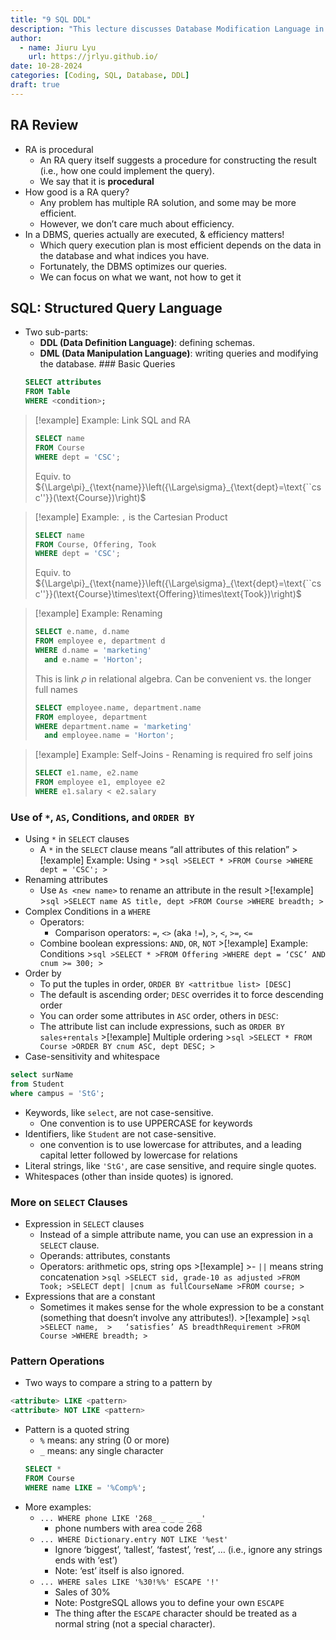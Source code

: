 ```yaml
---
title: "9 SQL DDL"
description: "This lecture discusses Database Modification Language in SQL, including Insert, Delete, Update, and Create operations. It also covers SQL Schemas, Types, Keys, and Foreign Keys."
author:
  - name: Jiuru Lyu
    url: https://jrlyu.github.io/
date: 10-28-2024
categories: [Coding, SQL, Database, DDL]
draft: true
---
```


## RA Review
- RA is procedural
	- An RA query itself suggests a procedure for constructing the result (i.e., how one could implement the query).
	- We say that it is **procedural**
- How good is a RA query?
	- Any problem has multiple RA solution, and some may be more efficient.
	- However, we don't care much about efficiency.
- In a DBMS, queries actually are executed, & efficiency matters!
	- Which query execution plan is most efficient depends on the data in the database and what indices you have.
	- Fortunately, the DBMS optimizes our queries.
	- We can focus on what we want, not how to get it

## SQL: Structured Query Language
- Two sub-parts:
	- **DDL (Data Definition Language)**: defining schemas.
	- **DML (Data Manipulation Language)**: writing queries and modifying the database.
### Basic Queries
```sql
SELECT attributes
FROM Table
WHERE <condition>;
```

>[!example] Example: Link SQL and RA
>```sql
>SELECT name
>FROM Course
>WHERE dept = 'CSC';
>```
> Equiv. to ${\Large\pi}_{\text{name}}\left({\Large\sigma}_{\text{dept}=\text{``csc''}}(\text{Course})\right)$

>[!example] Example: `,` is the Cartesian Product
>```sql
>SELECT name
>FROM Course, Offering, Took
>WHERE dept = 'CSC';
>```
>Equiv. to ${\Large\pi}_{\text{name}}\left({\Large\sigma}_{\text{dept}=\text{``csc''}}(\text{Course}\times\text{Offering}\times\text{Took})\right)$

>[!example] Example: Renaming
>```sql
>SELECT e.name, d.name
>FROM employee e, department d
>WHERE d.name = 'marketing'
>	and e.name = 'Horton';
>```
>This is link $\rho$ in relational algebra.
>Can be convenient vs. the longer full names
>```sql
>SELECT employee.name, department.name
>FROM employee, department
>WHERE department.name = 'marketing'
>	and employee.name = 'Horton';
>```

>[!example] Example: Self-Joins
>- Renaming is required fro self joins
>```sql
>SELECT e1.name, e2.name
>FROM employee e1, employee e2
>WHERE e1.salary < e2.salary
>```

### Use of `*`, `AS`, Conditions, and `ORDER BY`
- Using `*` in `SELECT` clauses
	- A `*` in the `SELECT` clause means "all attributes of this relation"
>[!example] Example: Using `*`
>```sql
>SELECT *
>FROM Course
>WHERE dept = 'CSC';
>```

- Renaming attributes
	- Use `As <new name>` to rename an attribute in the result
>[!example]
>```sql
>SELECT name AS title, dept
>FROM Course
>WHERE breadth;
>```

- Complex Conditions in a `WHERE`
	- Operators:
		- Comparison operators: `=`, `<>` (aka `!=`), `>`, `<`, `>=`, `<=`
	- Combine boolean expressions: `AND`, `OR`, `NOT`
>[!example] Example: Conditions
>```sql
>SELECT *
>FROM Offering
>WHERE dept = ‘CSC’ AND cnum >= 300;
>```

- Order by
	- To put the tuples in order, `ORDER BY <attritbue list> [DESC]`
	- The default is ascending order; `DESC` overrides it to force descending order
	- You can order some attributes in `ASC` order, others in `DESC`: 
	- The attribute list can include expressions, such as `ORDER BY sales+rentals`
>[!example] Multiple ordering
>```sql
>SELECT * FROM Course
>ORDER BY cnum ASC, dept DESC;
>```

- Case-sensitivity and whitespace
```sql
select surName
from Student
where campus = 'StG';
```
- Keywords, like `select`, are not case-sensitive.
	- One convention is to use UPPERCASE for keywords
- Identifiers, like `Student` are not case-sensitive.
	- one convention is to use lowercase for attributes, and a leading capital letter followed by lowercase for relations
- Literal strings, like `'StG'`, are case sensitive, and require single quotes.
- Whitespaces (other than inside quotes) is ignored. 

### More on `SELECT` Clauses
- Expression in `SELECT` clauses
	- Instead of a simple attribute name, you can use an expression in a `SELECT` clause.
	- Operands: attributes, constants
	- Operators: arithmetic ops, string ops
>[!example]
>- `||` means string concatenation
>```sql
>SELECT sid, grade-10 as adjusted
>FROM Took;
>SELECT dept| |cnum as fullCourseName
>FROM course;
>```

- Expressions that are a constant
	- Sometimes it makes sense for the whole expression to be a constant (something that doesn’t involve any attributes!).
>[!example]
>```sql
>SELECT name, 
>	‘satisfies’ AS breadthRequirement
>FROM Course
>WHERE breadth;
>```

### Pattern Operations
- Two ways to compare a string to a pattern by
```sql
<attribute> LIKE <pattern>
<attribute> NOT LIKE <pattern>
```
- Pattern is a quoted string
	- `%` means: any string (0 or more)
	- `_` means: any single character
```sql
SELECT *
FROM Course
WHERE name LIKE = '%Comp%';
```
- More examples:
	- `... WHERE phone LIKE '268_ _ _ _ _ _'`
		- phone numbers with area code 268
	- `... WHERE Dictionary.entry NOT LIKE '%est'`
		- Ignore 'biggest', 'tallest', 'fastest', 'rest', ... (i.e., ignore any strings ends with 'est')
		- Note: 'est' itself is also ignored. 
	- `... WHERE sales LIKE '%30!%%' ESCAPE '!'`
		- Sales of 30%
		- Note: PostgreSQL allows you to define your own `ESCAPE`
		- The thing after the `ESCAPE` character should be treated as a normal string (not a special character). 